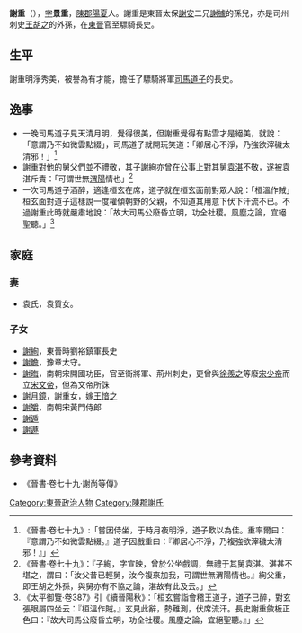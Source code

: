 '''謝重'''（{{bd|4世紀||？|catIdx=X}}），[[表字|字]]'''景重'''，[[陳郡|陳郡]][[陽夏|陽夏]]人。謝重是東晉太保[[謝安|謝安]]二兄[[謝據|謝據]]的孫兒，亦是司州刺史[[王胡之|王胡之]]的外孫，在[[東晉|東晉]]官至驃騎長史。

== 生平 ==
謝重明淨秀美，被譽為有才能，擔任了驃騎將軍[[司馬道子|司馬道子]]的長史。

== 逸事 ==
*一晚司馬道子見天清月明，覺得很美，但謝重覺得有點雲才是絕美，就說：「意謂乃不如微雲點綴」，司馬道子就開玩笑道：「卿居心不淨，乃強欲滓穢太清邪！」<ref>《晉書·卷七十九》:「嘗因侍坐，于時月夜明淨，道子歎以為佳。重率爾曰：『意謂乃不如微雲點綴。』道子因戲重曰：『卿居心不淨，乃複強欲滓穢太清邪！』」</REF>
*謝重對他的舅父們並不禮敬，其子謝絢亦曾在公事上對其舅[[袁湛|袁湛]]不敬，遂被袁湛斥責：「可謂世無[[S:詩經/渭陽|渭陽]]情也」<ref>《晉書·卷七十九》：『子絢，字宣映，曾於公坐戲調，無禮于其舅袁湛。湛甚不堪之，謂曰：「汝父昔已輕舅，汝今複來加我，可謂世無渭陽情也。』絢父重，即王胡之外孫，與舅亦有不協之論，湛故有此及云。」</ref>
*一次司馬道子酒醉，適逢桓玄在席，道子就在桓玄面前對眾人說：「桓溫作賊」桓玄面對道子這樣說一度權傾朝野的父親，不知道其用意下伏下汗流不已。不過謝重此時就嚴肅地說：「故大司馬公廢昏立明，功全社稷。風塵之論，宜絕聖聽。」<ref>《太平御覽·卷387》引《續晉陽秋》：「桓玄嘗詣會稽王道子，道子已醉，對玄張眼屬四坐云：『桓溫作賊。』玄見此辭，勢難測，伏席流汗。長史謝重斂板正色曰：『故大司馬公廢昏立明，功全社稷。風塵之論，宜絕聖聽。』」</REF>
== 家庭 ==
=== 妻 ===
*袁氏，袁質女。
=== 子女 ===
*[[謝絢|謝絢]]，東晉時劉裕鎮軍長史
*[[謝瞻|謝瞻]]，豫章太守。
*[[謝晦|謝晦]]，南朝宋開國功臣，官至衞將軍、荊州刺史，更曾與[[徐羨之|徐羨之]]等廢[[宋少帝|宋少帝]]而立[[宋文帝|宋文帝]]，但為文帝所誅
*[[謝月鏡|謝月鏡]]，謝重女，嫁[[王愔之|王愔之]]
*[[謝皭|謝皭]]，南朝宋黃門侍郎
*[[謝遁|謝遁]]
*[[謝遯|謝遯]]

== 參考資料 ==
*《晉書·卷七十九·謝尚等傳》

[[Category:東晉政治人物|Category:東晉政治人物]]
[[Category:陳郡謝氏|Category:陳郡謝氏]]